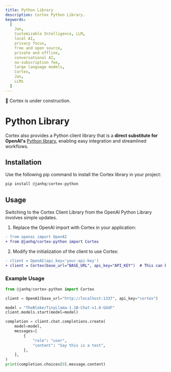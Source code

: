 ```yaml
---
title: Python Library
description: Cortex Python Library.
keywords:
  [
    Jan,
    Customizable Intelligence, LLM,
    local AI,
    privacy focus,
    free and open source,
    private and offline,
    conversational AI,
    no-subscription fee,
    large language models,
    Cortex,
    Jan,
    LLMs
  ]
---
```



<Callout type="warning">
🚧 Cortex is under construction.
</Callout>

# Python Library
Cortex also provides a Python client library that is a **direct substitute for OpenAI's** [Python library](https://github.com/openai/openai-python), enabling easy integration and streamlined workflows.

## Installation
Use the following pip command to install the Cortex library in your project:
```py
pip install @janhq/cortex-python
```
## Usage

Switching to the Cortex Client Library from the OpenAI Python Library involves simple updates.
1. Replace the OpenAI import with Cortex in your application:
```diff
- from openai import OpenAI
+ from @janhq/cortex-python import Cortex
```
2. Modify the initialization of the client to use Cortex:
```diff
- client = OpenAI(api_key='your-api-key')
+ client = Cortex(base_url="BASE_URL", api_key="API_KEY")  # This can be omitted if using the default

```
### Example Usage
```py
from @janhq/cortex-python import Cortex

client = OpenAI(base_url="http://localhost:1337", api_key="cortex")

model = "TheBloke/TinyLlama-1.1B-Chat-v1.0-GGUF"
client.models.start(model=model)

completion = client.chat.completions.create(
    model=model,
    messages=[
        {
            "role": "user",
            "content": "Say this is a test",
        },
    ],
)
print(completion.choices[0].message.content)
```